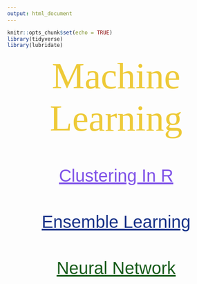 ```yaml
---
output: html_document
---
```


```r
knitr::opts_chunk$set(echo = TRUE)
library(tidyverse)
library(lubridate)
```

<p id="title">Machine Learning</p>

<br><br>

<p id="method"><a id="method" class="method" href="cluster.html" target="_blank" >Clustering In R</a></p>

<br><br>

<p id="method"><a id="method" class="ensemble" href="ensemble_summary.html" target="_blank" >Ensemble Learning</a></p>

<br><br>

<p id="method"><a id="method" class="neural" href="ensemble_summary.html" target="_blank" >Neural Network</a></p>



<style>
@import url('https://fonts.googleapis.com/css?family=Bitter');
@import url('https://fonts.googleapis.com/css?family=Quicksand');
#title{
margin: auto;
text-align: center;
font-size: 85px;
color: #EECA38;
font-family: 'Bitter', serif;
}
#method{
margin: auto;
text-align: center;
font-size: 40px;
font-family: 'Quicksand', sans-serif;
}
.method{
color: #7F52E8;
}
.ensemble{
color: #183288;
}
.neural{
color: #195D1C;
}
</style>

